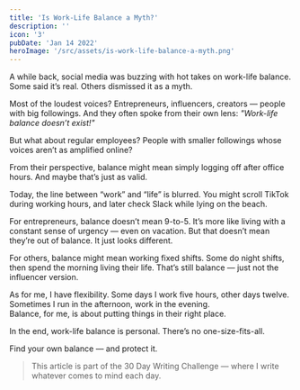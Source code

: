 ```yaml
---
title: 'Is Work-Life Balance a Myth?'
description: ''
icon: '3'
pubDate: 'Jan 14 2022'
heroImage: '/src/assets/is-work-life-balance-a-myth.png'
---
```


A while back, social media was buzzing with hot takes on work-life balance.  
Some said it’s real. Others dismissed it as a myth.

Most of the loudest voices? Entrepreneurs, influencers, creators — people with big followings. And they often spoke from their own lens: *"Work-life balance doesn’t exist!"*  

But what about regular employees? People with smaller followings whose voices aren’t as amplified online?

From their perspective, balance might mean simply logging off after office hours. And maybe that’s just as valid.

Today, the line between “work” and “life” is blurred. You might scroll TikTok during working hours, and later check Slack while lying on the beach.

For entrepreneurs, balance doesn’t mean 9-to-5. It’s more like living with a constant sense of urgency — even on vacation. But that doesn’t mean they’re out of balance. It just looks different.

For others, balance might mean working fixed shifts. Some do night shifts, then spend the morning living their life. That’s still balance — just not the influencer version.

As for me, I have flexibility. Some days I work five hours, other days twelve.  
Sometimes I run in the afternoon, work in the evening.  
Balance, for me, is about putting things in their right place.  

In the end, work-life balance is personal. There’s no one-size-fits-all.

Find your own balance — and protect it.

> This article is part of the 30 Day Writing Challenge — where I write whatever comes to mind each day.
